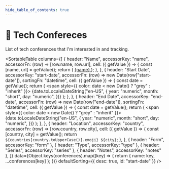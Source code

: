 ```yaml
---
hide_table_of_contents: true
---
```



# 🎪 Tech Confereces

List of tech conferences that I'm interested in and tracking.

<SortableTable
  columns={[
    {
      header: "Name",
      accessorKey: "name",
      accessorFn: (row) => [row.name, row.url],
      cell: ({ getValue }) => {
        const [name, url] = getValue();
        return (
          <a href={url} target="blank" rel="noreferrer noopener">
            {name}
          </a>
        );
      },
    },
    {
      header: "Start Date",
      accessorKey: "start-date",
      accessorFn: (row) => new Date(row["start-date"]),
      sortingFn: "datetime",
      cell: ({ getValue }) => {
        const date = getValue();
        return (
          <span style={{ color: date < new Date() ? "grey" : "inherit" }}>
            {date.toLocaleDateString("en-US", {
              year: "numeric",
              month: "short",
              day: "numeric",
            })}
          </span>
        );
      },
    },
    {
      header: "End Date",
      accessorKey: "end-date",
      accessorFn: (row) => new Date(row["end-date"]),
      sortingFn: "datetime",
      cell: ({ getValue }) => {
        const date = getValue();
        return (
          <span style={{ color: date < new Date() ? "grey" : "inherit" }}>
            {date.toLocaleDateString("en-US", {
              year: "numeric",
              month: "short",
              day: "numeric",
            })}
          </span>
        );
      },
    },
    {
      header: "Location",
      accessorKey: "country",
      accessorFn: (row) => [row.country, row.city],
      cell: ({ getValue }) => {
        const [country, city] = getValue();
        return `${countries[country.toUpperCase()].emoji} ${city}`;
      },
    },
    { header: "Form", accessorKey: "form" },
    { header: "Type", accessorKey: "type" },
    { header: "Series", accessorKey: "series" },
    { header: "Notes", accessorKey: "notes" },
  ]}
  data={Object.keys(conferences).map((key) => {
    return { name: key, ...conferences[key] };
  })}
  defaultSorting={{ desc: true, id: "start-date" }}
/>
